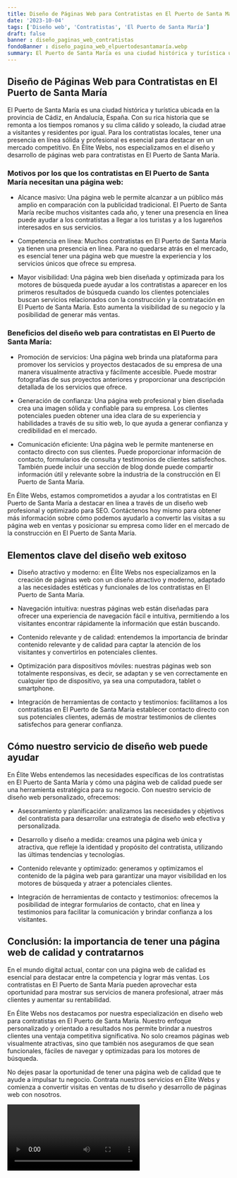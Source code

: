 ```yaml
---
title: Diseño de Páginas Web para Contratistas en El Puerto de Santa María
date: '2023-10-04'
tags: ['Diseño web', 'Contratistas', 'El Puerto de Santa María']
draft: false
banner : diseño_paginas_web_contratistas
fondoBanner : diseño_pagina_web_elpuertodesantamaría.webp
summary: El Puerto de Santa María es una ciudad histórica y turística ubicada en la provincia de Cádiz, en Andalucía, España. Con su rica historia que se remonta a los tiempos romanos y su clima cálido y soleado, la ciudad atrae a visitantes y residentes por igual. Para los contratistas locales, tener una presencia en línea sólida y profesional es esencial para destacar en un mercado competitivo. En Élite Webs, nos especializamos en el diseño y desarrollo de páginas web para contratistas en El Puerto de Santa María.
---
```


## Diseño de Páginas Web para Contratistas en El Puerto de Santa María

El Puerto de Santa María es una ciudad histórica y turística ubicada en la provincia de Cádiz, en Andalucía, España. Con su rica historia que se remonta a los tiempos romanos y su clima cálido y soleado, la ciudad atrae a visitantes y residentes por igual. Para los contratistas locales, tener una presencia en línea sólida y profesional es esencial para destacar en un mercado competitivo. En Élite Webs, nos especializamos en el diseño y desarrollo de páginas web para contratistas en El Puerto de Santa María.

### Motivos por los que los contratistas en El Puerto de Santa María necesitan una página web:

- Alcance masivo: Una página web le permite alcanzar a un público más amplio en comparación con la publicidad tradicional. El Puerto de Santa María recibe muchos visitantes cada año, y tener una presencia en línea puede ayudar a los contratistas a llegar a los turistas y a los lugareños interesados en sus servicios.

- Competencia en línea: Muchos contratistas en El Puerto de Santa María ya tienen una presencia en línea. Para no quedarse atrás en el mercado, es esencial tener una página web que muestre la experiencia y los servicios únicos que ofrece su empresa.

- Mayor visibilidad: Una página web bien diseñada y optimizada para los motores de búsqueda puede ayudar a los contratistas a aparecer en los primeros resultados de búsqueda cuando los clientes potenciales buscan servicios relacionados con la construcción y la contratación en El Puerto de Santa María. Esto aumenta la visibilidad de su negocio y la posibilidad de generar más ventas.

### Beneficios del diseño web para contratistas en El Puerto de Santa María:

- Promoción de servicios: Una página web brinda una plataforma para promover los servicios y proyectos destacados de su empresa de una manera visualmente atractiva y fácilmente accesible. Puede mostrar fotografías de sus proyectos anteriores y proporcionar una descripción detallada de los servicios que ofrece.

- Generación de confianza: Una página web profesional y bien diseñada crea una imagen sólida y confiable para su empresa. Los clientes potenciales pueden obtener una idea clara de su experiencia y habilidades a través de su sitio web, lo que ayuda a generar confianza y credibilidad en el mercado.

- Comunicación eficiente: Una página web le permite mantenerse en contacto directo con sus clientes. Puede proporcionar información de contacto, formularios de consulta y testimonios de clientes satisfechos. También puede incluir una sección de blog donde puede compartir información útil y relevante sobre la industria de la construcción en El Puerto de Santa María.

En Élite Webs, estamos comprometidos a ayudar a los contratistas en El Puerto de Santa María a destacar en línea a través de un diseño web profesional y optimizado para SEO. Contáctenos hoy mismo para obtener más información sobre cómo podemos ayudarlo a convertir las visitas a su página web en ventas y posicionar su empresa como líder en el mercado de la construcción en El Puerto de Santa María.

<GifSeo />

<Cta />

## Elementos clave del diseño web exitoso

- Diseño atractivo y moderno: en Élite Webs nos especializamos en la creación de páginas web con un diseño atractivo y moderno, adaptado a las necesidades estéticas y funcionales de los contratistas en El Puerto de Santa María. 

- Navegación intuitiva: nuestras páginas web están diseñadas para ofrecer una experiencia de navegación fácil e intuitiva, permitiendo a los visitantes encontrar rápidamente la información que están buscando.

- Contenido relevante y de calidad: entendemos la importancia de brindar contenido relevante y de calidad para captar la atención de los visitantes y convertirlos en potenciales clientes. 

- Optimización para dispositivos móviles: nuestras páginas web son totalmente responsivas, es decir, se adaptan y se ven correctamente en cualquier tipo de dispositivo, ya sea una computadora, tablet o smartphone.

- Integración de herramientas de contacto y testimonios: facilitamos a los contratistas en El Puerto de Santa María establecer contacto directo con sus potenciales clientes, además de mostrar testimonios de clientes satisfechos para generar confianza.

## Cómo nuestro servicio de diseño web puede ayudar

En Élite Webs entendemos las necesidades específicas de los contratistas en El Puerto de Santa María y cómo una página web de calidad puede ser una herramienta estratégica para su negocio. Con nuestro servicio de diseño web personalizado, ofrecemos:

- Asesoramiento y planificación: analizamos las necesidades y objetivos del contratista para desarrollar una estrategia de diseño web efectiva y personalizada.

- Desarrollo y diseño a medida: creamos una página web única y atractiva, que refleje la identidad y propósito del contratista, utilizando las últimas tendencias y tecnologías.

- Contenido relevante y optimizado: generamos y optimizamos el contenido de la página web para garantizar una mayor visibilidad en los motores de búsqueda y atraer a potenciales clientes.

- Integración de herramientas de contacto y testimonios: ofrecemos la posibilidad de integrar formularios de contacto, chat en línea y testimonios para facilitar la comunicación y brindar confianza a los visitantes.

## Conclusión: la importancia de tener una página web de calidad y contratarnos

En el mundo digital actual, contar con una página web de calidad es esencial para destacar entre la competencia y lograr más ventas. Los contratistas en El Puerto de Santa María pueden aprovechar esta oportunidad para mostrar sus servicios de manera profesional, atraer más clientes y aumentar su rentabilidad.

En Élite Webs nos destacamos por nuestra especialización en diseño web para contratistas en El Puerto de Santa María. Nuestro enfoque personalizado y orientado a resultados nos permite brindar a nuestros clientes una ventaja competitiva significativa. No solo creamos páginas web visualmente atractivas, sino que también nos aseguramos de que sean funcionales, fáciles de navegar y optimizadas para los motores de búsqueda.

No dejes pasar la oportunidad de tener una página web de calidad que te ayude a impulsar tu negocio. Contrata nuestros servicios en Élite Webs y comienza a convertir visitas en ventas de tu diseño y desarrollo de páginas web con nosotros.

<Video />

<CtaBot job='Contratistas' city='El Puerto de Santa María'/>

<Gmaps query='El Puerto de Santa María+españa+maps' />